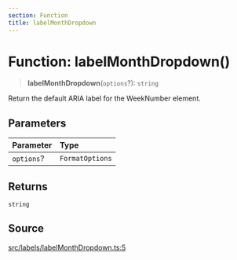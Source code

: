 ```yaml
---
section: Function
title: labelMonthDropdown
---
```


# Function: labelMonthDropdown()

> **labelMonthDropdown**(`options`?): `string`

Return the default ARIA label for the WeekNumber element.

## Parameters

| Parameter | Type |
| :------ | :------ |
| `options`? | `FormatOptions` |

## Returns

`string`

## Source

[src/labels/labelMonthDropdown.ts:5](https://github.com/gpbl/react-day-picker/blob/854070dd0/src/labels/labelMonthDropdown.ts#L5)
